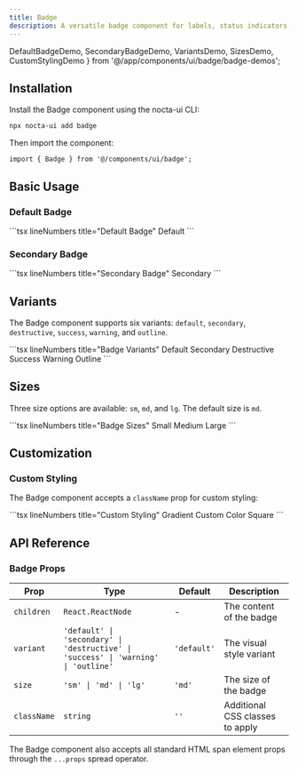 ```yaml
---
title: Badge
description: A versatile badge component for labels, status indicators, and tags with multiple variants, sizes and dark mode support
---
```


  DefaultBadgeDemo,
  SecondaryBadgeDemo,
  VariantsDemo,
  SizesDemo,
  CustomStylingDemo
} from '@/app/components/ui/badge/badge-demos';

## Installation

Install the Badge component using the nocta-ui CLI:

```bash lineNumbers title="Terminal"
npx nocta-ui add badge
```

Then import the component:

```tsx lineNumbers title="Import"
import { Badge } from '@/components/ui/badge';
```

## Basic Usage

### Default Badge

<DocsTabs defaultValue="preview">
  <DocsTab value="preview" lineNumbers title="Preview">
    <DefaultBadgeDemo />
  </DocsTab>
  <DocsTab value="code" lineNumbers title="Code">
    ```tsx lineNumbers title="Default Badge"
    <Badge>Default</Badge>
    ```
  </DocsTab>
</DocsTabs>

### Secondary Badge

<DocsTabs defaultValue="preview">
  <DocsTab value="preview" lineNumbers title="Preview">
    <SecondaryBadgeDemo />
  </DocsTab>
  <DocsTab value="code" lineNumbers title="Code">
    ```tsx lineNumbers title="Secondary Badge"
    <Badge variant="secondary">Secondary</Badge>
    ```
  </DocsTab>
</DocsTabs>

## Variants

The Badge component supports six variants: `default`, `secondary`, `destructive`, `success`, `warning`, and `outline`.

<DocsTabs defaultValue="preview">
  <DocsTab value="preview" lineNumbers title="Preview">
    <VariantsDemo />
  </DocsTab>
  <DocsTab value="code" lineNumbers title="Code">
    ```tsx lineNumbers title="Badge Variants"
    <Badge variant="default">Default</Badge>
    <Badge variant="secondary">Secondary</Badge>
    <Badge variant="destructive">Destructive</Badge>
    <Badge variant="success">Success</Badge>
    <Badge variant="warning">Warning</Badge>
    <Badge variant="outline">Outline</Badge>
    ```
  </DocsTab>
</DocsTabs>

## Sizes

Three size options are available: `sm`, `md`, and `lg`. The default size is `md`.

<DocsTabs defaultValue="preview">
  <DocsTab value="preview" lineNumbers title="Preview">
    <SizesDemo />
  </DocsTab>
  <DocsTab value="code" lineNumbers title="Code">
    ```tsx lineNumbers title="Badge Sizes"
    <Badge size="sm">Small</Badge>
    <Badge size="md">Medium</Badge>
    <Badge size="lg">Large</Badge>
    ```
  </DocsTab>
</DocsTabs>

## Customization

### Custom Styling

The Badge component accepts a `className` prop for custom styling:

<DocsTabs defaultValue="preview">
  <DocsTab value="preview" lineNumbers title="Preview">
    <CustomStylingDemo />
  </DocsTab>
  <DocsTab value="code" lineNumbers title="Code">
    ```tsx lineNumbers title="Custom Styling"
    <Badge className="bg-gradient-to-r from-purple-500 to-pink-500 text-white dark:text-white">
      Gradient
    </Badge>
    <Badge className="bg-blue-500 dark:bg-blue-500/50 text-white dark:text-white shadow-lg">
      Custom Color
    </Badge>
    <Badge className="rounded-sm">
      Square
    </Badge>
    ```
  </DocsTab>
</DocsTabs>

## API Reference

### Badge Props

| Prop | Type | Default | Description |
|------|------|---------|-------------|
| `children` | `React.ReactNode` | - | The content of the badge |
| `variant` | `'default' \| 'secondary' \| 'destructive' \| 'success' \| 'warning' \| 'outline'` | `'default'` | The visual style variant |
| `size` | `'sm' \| 'md' \| 'lg'` | `'md'` | The size of the badge |
| `className` | `string` | `''` | Additional CSS classes to apply |

The Badge component also accepts all standard HTML span element props through the `...props` spread operator. 